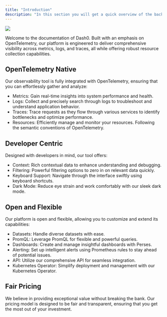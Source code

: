 ```yaml
---
title: "Introduction"
description: "In this section you will get a quick overview of the background of Dash0 and the structure of this documentation."
---
```


<Frame caption="Dash0 resource map with details panel open">
    <img src="/images/dash0/dash0-resource-map-with-detail-panel.png" />
</Frame>

Welcome to the documentation of Dash0. 
Built with an emphasis on OpenTelemetry, our platform is engineered to deliver comprehensive visibility across metrics, logs, and traces, all while offering robust resource collection capabilities.

## OpenTelemetry Native
Our observability tool is fully integrated with OpenTelemetry, ensuring that you can effortlessly gather and analyze:

- Metrics: Gain real-time insights into system performance and health.
- Logs: Collect and precisely search through logs to troubleshoot and understand application behavior.
- Traces: Trace requests as they flow through various services to identify bottlenecks and optimize performance.
- Resources: Efficiently manage and monitor your resources. Following the semantic conventions of OpenTelemetry.

## Developer Centric
Designed with developers in mind, our tool offers:

- Context: Rich contextual data to enhance understanding and debugging.
- Filtering: Powerful filtering options to zero in on relevant data quickly.
- Keyboard Support: Navigate through the interface swiftly using keyboard shortcuts.
- Dark Mode: Reduce eye strain and work comfortably with our sleek dark mode.

## Open and Flexible
Our platform is open and flexible, allowing you to customize and extend its capabilities:

- Datasets: Handle diverse datasets with ease.
- PromQL: Leverage PromQL for flexible and powerful queries.
- Dashboards: Create and manage insightful dashboards with Perses.
- Alerting: Set up intelligent alerts using Prometheus rules to stay ahead of potential issues.
- API: Utilize our comprehensive API for seamless integration.
- Kubernetes Operator: Simplify deployment and management with our Kubernetes Operator.

## Fair Pricing
We believe in providing exceptional value without breaking the bank. Our pricing model is designed to be fair and transparent, ensuring that you get the most out of your investment.